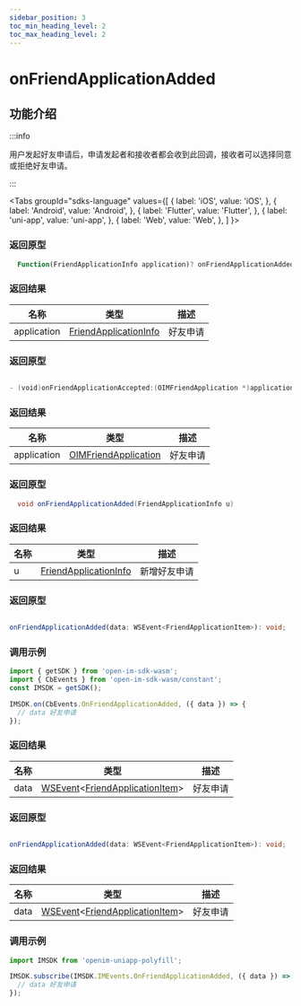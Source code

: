 ```yaml
---
sidebar_position: 3
toc_min_heading_level: 2
toc_max_heading_level: 2
---
```


# onFriendApplicationAdded

## 功能介绍

:::info

用户发起好友申请后，申请发起者和接收者都会收到此回调，接收者可以选择同意或拒绝好友申请。

:::

<Tabs
groupId="sdks-language"
values={[
{ label: 'iOS', value: 'iOS', },
{ label: 'Android', value: 'Android', },
{ label: 'Flutter', value: 'Flutter', },
{ label: 'uni-app', value: 'uni-app', },
{ label: 'Web', value: 'Web', },
]
}>

<TabItem value="Flutter">

### 返回原型

```dart showLineNumbers
  Function(FriendApplicationInfo application)? onFriendApplicationAdded;
```

### 返回结果

| 名称        | 类型                                                                  | 描述         |
| ----------- | --------------------------------------------------------------------- | ------------ |
| application | [FriendApplicationInfo](docs/sdks/class/friend/friendApplication.mdx) | 好友申请 |

</TabItem>

<TabItem value="iOS">

### 返回原型

```swift showLineNumbers

- (void)onFriendApplicationAccepted:(OIMFriendApplication *)application;

```

### 返回结果

| 名称        | 类型                                                                 | 描述             |
| ----------- | -------------------------------------------------------------------- | ---------------- |
| application | [OIMFriendApplication](docs/sdks/class/friend/friendApplication.mdx) | 好友申请 |

</TabItem>

<TabItem value="Android">


### 返回原型

```java showLineNumbers
  void onFriendApplicationAdded(FriendApplicationInfo u)
```

### 返回结果

| 名称        | 类型                                                                  | 描述         |
| ----------- | --------------------------------------------------------------------- | ------------ |
| u | [FriendApplicationInfo](docs/sdks/class/friend/friendApplication.mdx) | 新增好友申请 |


</TabItem>

<TabItem value="Web">

### 返回原型

```ts showLineNumbers

onFriendApplicationAdded(data: WSEvent<FriendApplicationItem>): void;

```

### 调用示例

```js showLineNumbers
import { getSDK } from 'open-im-sdk-wasm';
import { CbEvents } from 'open-im-sdk-wasm/constant';
const IMSDK = getSDK();

IMSDK.on(CbEvents.OnFriendApplicationAdded, ({ data }) => {
  // data 好友申请
});
```

### 返回结果

| 名称 | 类型                                                                                                           | 描述     |
| ---- | -------------------------------------------------------------------------------------------------------------- | -------- |
| data | [WSEvent](docs/sdks/class/response.mdx)<[FriendApplicationItem](docs/sdks/class/friend/friendApplication.mdx)> | 好友申请 |

</TabItem>

<TabItem value="uni-app">

### 返回原型

```ts showLineNumbers

onFriendApplicationAdded(data: WSEvent<FriendApplicationItem>): void;

```

### 返回结果

| 名称 | 类型                                                                                                           | 描述     |
| ---- | -------------------------------------------------------------------------------------------------------------- | -------- |
| data | [WSEvent](docs/sdks/class/response.mdx)<[FriendApplicationItem](docs/sdks/class/friend/friendApplication.mdx)> | 好友申请 |

### 调用示例

```js showLineNumbers
import IMSDK from 'openim-uniapp-polyfill';

IMSDK.subscribe(IMSDK.IMEvents.OnFriendApplicationAdded, ({ data }) => {
  // data 好友申请
});
```

</TabItem>

</Tabs>
